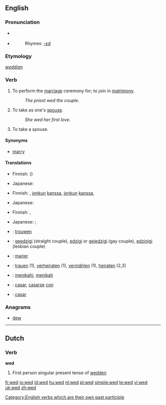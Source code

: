 ==English==

===Pronunciation===
* {{IPA|/'wεd/}} {{SAMPA|/"wEd/}} {{enPR|wĕdʹ}}
* {{audio|en-us-wed.ogg|Audio (US)}}
*: Rhymes: [[Rhymes:English:-ɛd|-ɛd]]

===Etymology===
{{OE.}} ''[[weddian]]''

===Verb===
{{en-verb|weds|wedding|'''wed '''or''' [[wedded]]'''|'''wed '''or''' [[wedded]]'''}}

# {{transitive}} To perform the [[marriage]] ceremony for; to join in [[matrimony]].
#: ''The priest wed the couple.''
# {{transitive}} To take as one's [[spouse]].
#: ''She wed her first love.''
# {{intransitive}} To take a spouse.

====Synonyms====
* [[marry]]

====Translations====
{{trans-top|to join in matrimony}}
* Finnish: {{t-|fi|vihkiä}} ({{t+|fi|avioliitto|alt=avioliittoon}})
{{trans-mid}}
* Japanese: {{t|ja|結婚する|tr=kekkon suru|sc=Jpan}}
{{trans-bottom}}

{{trans-top|transitive: to take as one's spouse}}
* Finnish: {{t+|fi|naida}}, {{t+|fi|avioitua}} [[jonkun]] [[kanssa]], {{t-|fi|mennä naimisiin}} [[jonkun]] [[kanssa]], {{t+|fi|ottaa}} {{t+|fi|puoliso|puolisokseen}}
{{trans-mid}}
* Japanese: {{t|ja|結婚する|tr=kekkon suru|sc=Jpan}}
{{trans-bottom}}

{{trans-top|intransitive: to take a spouse}}
* Finnish: {{t+|fi|avioitua}}, {{t-|fi|mennä naimisiin}}
{{trans-mid}}
* Japanese: {{t|ja|結婚する|tr=kekkon suru|sc=Jpan}}; {{qualifier|male's action}} {{t|ja|めとる|tr=metoru|sc=Jpan}}
{{trans-bottom}}

{{checktrans-top}}
* {{ttbc|Dutch}}: [[trouwen]]
* {{ttbc|Esperanto}}: [[geedzigi]] (straight couple), [[edzigi]] or [[gejedzigi]] (gay couple), [[edzinigi]] (lesbian couple)
* {{ttbc|French}}: [[marier]]
* {{ttbc|German}}: [[trauen]] (1), [[verheiraten]] (1), [[vermählen]] (1), [[heiraten]] (2,3)
* {{ttbc|Indonesian}}: [[nikah|menikahi]], [[nikah|menikah]]
* {{ttbc|Spanish}}: [[casar]], [[casarse]] [[con]]
* {{ttbc|Portuguese}}: [[casar]]
{{trans-bottom}}

===Anagrams===
* [[dew]]

[[Category:English verbs which are their own past participle]]

----

==Dutch==

===Verb===
'''wed'''

# First person singular present tense of [[wedden]]

[[fr:wed]]
[[io:wed]]
[[id:wed]]
[[hu:wed]]
[[nl:wed]]
[[pl:wed]]
[[simple:wed]]
[[te:wed]]
[[vi:wed]]
[[uk:wed]]
[[zh:wed]]